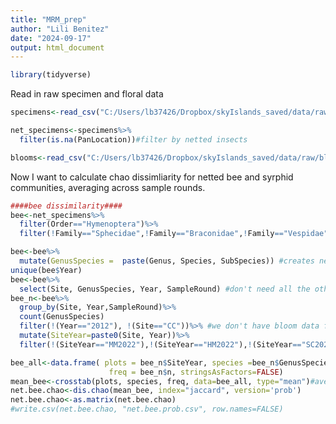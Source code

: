 ```yaml
---
title: "MRM_prep"
author: "Lili Benitez"
date: "2024-09-17"
output: html_document
---
```

```r
library(tidyverse)
```
Read in raw specimen and floral data
```r
specimens<-read_csv("C:/Users/lb37426/Dropbox/skyIslands_saved/data/raw/specimens.csv")

net_specimens<-specimens%>%
  filter(is.na(PanLocation))#filter by netted insects

blooms<-read_csv("C:/Users/lb37426/Dropbox/skyIslands_saved/data/raw/blooms.csv")
```

Now I want to calculate chao dissimliarity for netted bee and syrphid communities, averaging across sample rounds.
```r
####bee dissimilarity####
bee<-net_specimens%>%
  filter(Order=="Hymenoptera")%>%
  filter(!Family=="Sphecidae",!Family=="Braconidae",!Family=="Vespidae") #filter out wasps

bee<-bee%>%
  mutate(GenusSpecies =  paste(Genus, Species, SubSpecies)) #creates new column with genus species
unique(bee$Year)
bee<-bee%>%
  select(Site, GenusSpecies, Year, SampleRound) #don't need all the other info
bee_n<-bee%>%
  group_by(Site, Year,SampleRound)%>%
  count(GenusSpecies)
  filter(!(Year=="2012"), !(Site=="CC"))%>% #we don't have bloom data for 2012 and CC is just a non-site site
  mutate(SiteYear=paste0(Site, Year))%>%
  filter(!(SiteYear=="MM2022"),!(SiteYear=="HM2022"),!(SiteYear=="SC2022"),!(SiteYear=="SM2022"))

bee_all<-data.frame( plots = bee_n$SiteYear, species =bee_n$GenusSpecies,
                      freq = bee_n$n, stringsAsFactors=FALSE)
mean_bee<-crosstab(plots, species, freq, data=bee_all, type="mean")#average species frequencies
net.bee.chao<-dis.chao(mean_bee, index="jaccard", version='prob')
net.bee.chao<-as.matrix(net.bee.chao)
#write.csv(net.bee.chao, "net.bee.prob.csv", row.names=FALSE)
```